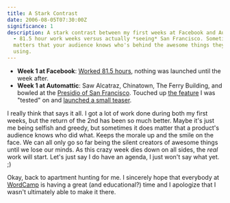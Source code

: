 ```yaml
---
title: A Stark Contrast
date: 2006-08-05T07:30:00Z
significance: 1
description: A stark contrast between my first weeks at Facebook and Automattic
  - 81.5 hour work weeks versus actually *seeing* San Francisco. Sometimes it
  matters that your audience knows who's behind the awesome things they're
  using.
---
```


*   **Week 1 at Facebook**: [Worked 81.5 hours][1], nothing was launched until the week after.
*   **Week 1 at Automattic**: Saw Alcatraz, Chinatown, The Ferry Building, and bowled at the [Presidio of San Francisco][2]. Touched up [the feature][3] I was "tested" on and [launched a small teaser][4].

I really think that says it all. I got a lot of work done during both my first weeks, but the return of the 2nd has been so much better. Maybe it's just me being selfish and greedy, but sometimes it does matter that a product's audience knows who did what. Keeps the morale up and the smile on the face. We can all only go so far being the silent creators of awesome things until we lose our minds. As this crazy week dies down on all sides, the *real* work will start. Let's just say I do have an agenda, I just won't say what yet. ;)

Okay, back to apartment hunting for me. I sincerely hope that everybody at [WordCamp][5] is having a great (and educational?) time and I apologize that I wasn't ultimately able to make it there.

[1]: http://avalonstar.com/blog/2005/aug/22/end-week-1/
[2]: http://www.nps.gov/prsf/
[3]: http://wordpress.com/blog/2006/07/27/new-admin-bar/
[4]: http://wordpress.com/blog/2006/08/03/new-login-page/
[5]: http://2006.wordcamp.org/
